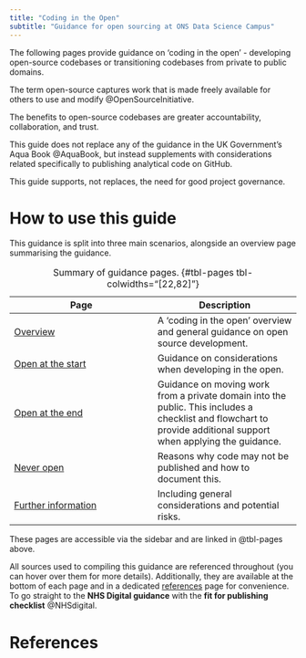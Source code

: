 ```yaml
---
title: "Coding in the Open"
subtitle: "Guidance for open sourcing at ONS Data Science Campus"
---
```


The following pages provide guidance on 'coding in the open' - developing open-source codebases or transitioning codebases from private to public domains. 

The term open-source captures work that is made freely available for others to use and modify @OpenSourceInitiative.

The benefits to open-source codebases are greater accountability, collaboration, and trust.

This guide does not replace any of the guidance in the UK Government's Aqua Book @AquaBook, but instead supplements with considerations related specifically to publishing analytical code on GitHub. 

This guide supports, not replaces, the need for good project governance.

# How to use this guide

This guidance is split into three main scenarios, alongside an overview page summarising the guidance.

| Page | Description | 
| --- | --- |
|[Overview](/overview/overview.qmd)| A 'coding in the open' overview and general guidance on open source development.|
[Open at the start](/open-at-the-start/guidance.qmd) | Guidance on considerations when developing in the open. |
[Open at the end](/open-at-the-end/guidance.qmd) | Guidance on moving work from a private domain into the public. This includes a checklist and flowchart to provide additional support when applying the guidance. |
[Never open](/never-open/index.qmd) | Reasons why code may not be published and how to document this. |
[Further information](/what-could-go-wrong/checklist.qmd) | Including general considerations and potential risks. |

: Summary of guidance pages. {#tbl-pages tbl-colwidths="[22,82]"}

These pages are accessible via the sidebar and are linked in @tbl-pages above. 

All sources used to compiling this guidance are referenced throughout (you can hover over them for more details). Additionally, they are available at the bottom of each page and in a dedicated [references](/general-considerations/references.qmd) page for convenience. To go straight to the **NHS Digital guidance** with the **fit for publishing checklist** @NHSdigital.


# References

:::{#refs}
:::